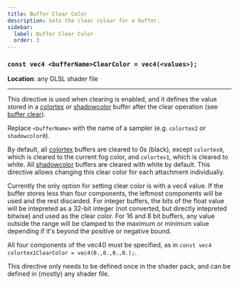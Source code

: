 ```yaml
---
title: Buffer Clear Color
description: Sets the clear colour for a buffer.
sidebar:
  label: Buffer Clear Color
  order: 3
---
```


### `const vec4 <bufferName>ClearColor = vec4(<values>);`


**Location**: any GLSL shader file

---

This directive is used when clearing is enabled, and it defines the value stored in a [colortex](/current/reference/buffers/colortex) or [shadowcolor](/current/reference/buffers/shadowcolor) buffer after the clear operation (see [buffer clear](/current/reference/constants/buffer_clear)).

Replace `<bufferName>` with the name of a sampler (e.g. `colortex2` or `shadowcolor0`).

By default, all [colortex](/current/reference/buffers/colortex) buffers are cleared to 0s (black), except `colortex0`, which is cleared to the current fog color, and `colortex1`, which is cleared to white. All [shadowcolor](/current/reference/buffers/shadowcolor) buffers are cleared with white by default. This directive allows changing this clear color for each attachment individually.

Currently the only option for setting clear color is with a vec4 value. If the buffer stores less than four components, the leftmost components will be used and the rest discarded. For integer buffers, the bits of the float value will be intepreted as a 32-bit integer (not converted, but directly intepreted bitwise) and used as the clear color. For 16 and 8 bit buffers, any value outside the range will be clamped to the maximum or minimum value depending if it's beyond the positive or negative bound.

All four components of the vec4() must be specified, as in `const vec4 colortex1ClearColor = vec4(0.,0.,0.,0.);`.

This directive only needs to be defined once in the shader pack, and can be defined in (mostly) any shader file.
